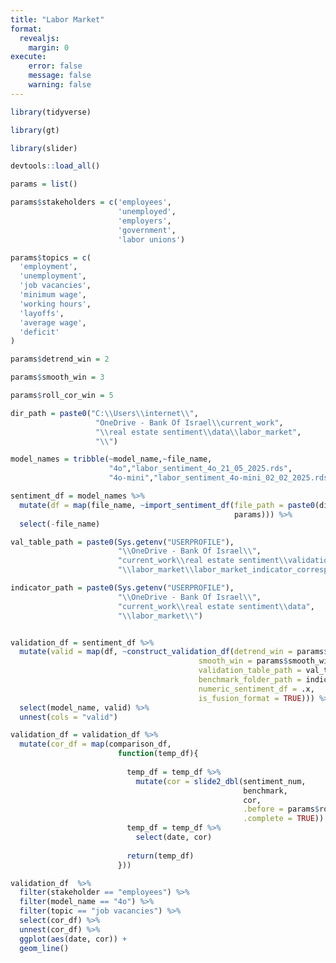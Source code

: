 ```yaml
---
title: "Labor Market"
format:
  revealjs:
    margin: 0
execute:
    error: false
    message: false
    warning: false
---
```


```r

library(tidyverse)

library(gt)

library(slider)

devtools::load_all()

```

```r

params = list()

params$stakeholders = c('employees',
                        'unemployed',
                        'employers',
                        'government',
                        'labor unions')

params$topics = c(
  'employment',
  'unemployment',
  'job vacancies',
  'minimum wage',
  'working hours',
  'layoffs',
  'average wage',
  'deficit'
) 

params$detrend_win = 2

params$smooth_win = 3

params$roll_cor_win = 5

```



```r


dir_path = paste0("C:\\Users\\internet\\",
                   "OneDrive - Bank Of Israel\\current_work",
                   "\\real estate sentiment\\data\\labor_market",
                   "\\")

model_names = tribble(~model_name,~file_name,
                      "4o","labor_sentiment_4o_21_05_2025.rds",
                      "4o-mini","labor_sentiment_4o-mini_02_02_2025.rds")

sentiment_df = model_names %>% 
  mutate(df = map(file_name, ~import_sentiment_df(file_path = paste0(dir_path, .x),
                                                  params))) %>% 
  select(-file_name)


```

```r

val_table_path = paste0(Sys.getenv("USERPROFILE"),
                        "\\OneDrive - Bank Of Israel\\",
                        "current_work\\real estate sentiment\\validation",
                        "\\labor_market\\labor_market_indicator_correspondence.csv")

indicator_path = paste0(Sys.getenv("USERPROFILE"),
                        "\\OneDrive - Bank Of Israel\\",
                        "current_work\\real estate sentiment\\data",
                        "\\labor_market\\")


validation_df = sentiment_df %>% 
  mutate(valid = map(df, ~construct_validation_df(detrend_win = params$detrend_win,
                                          smooth_win = params$smooth_win,
                                          validation_table_path = val_table_path,
                                          benchmark_folder_path = indicator_path,
                                          numeric_sentiment_df = .x,
                                          is_fusion_format = TRUE))) %>% 
  select(model_name, valid) %>% 
  unnest(cols = "valid")


```


```r

validation_df = validation_df %>%
  mutate(cor_df = map(comparison_df,
                        function(temp_df){
                          
                          temp_df = temp_df %>% 
                            mutate(cor = slide2_dbl(sentiment_num,
                                                    benchmark,
                                                    cor,
                                                    .before = params$roll_cor_win * 12,
                                                    .complete = TRUE))
                          temp_df = temp_df %>% 
                            select(date, cor)
                          
                          return(temp_df)
                        }))


```

```r

validation_df  %>% 
  filter(stakeholder == "employees") %>% 
  filter(model_name == "4o") %>% 
  filter(topic == "job vacancies") %>% 
  select(cor_df) %>% 
  unnest(cor_df) %>% 
  ggplot(aes(date, cor)) + 
  geom_line()
  


```

